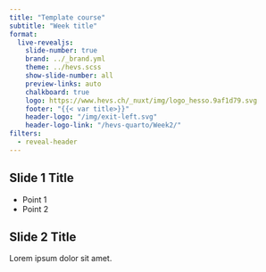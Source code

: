 ```yaml
---
title: "Template course"
subtitle: "Week title"
format:
  live-revealjs:
    slide-number: true
    brand: ../_brand.yml
    theme: ../hevs.scss
    show-slide-number: all
    preview-links: auto
    chalkboard: true
    logo: https://www.hevs.ch/_nuxt/img/logo_hesso.9af1d79.svg
    footer: "{{< var title>}}"
    header-logo: "/img/exit-left.svg"
    header-logo-link: "/hevs-quarto/Week2/"
filters:
  - reveal-header
---
```


## Slide 1 Title

- Point 1
- Point 2

## Slide 2 Title

Lorem ipsum dolor sit amet.

